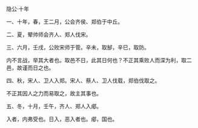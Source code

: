 

隐公·十年

一、十年，春，王二月，公会齐侯、郑伯于中丘。

二、夏，翚帅师会齐人、郑人伐宋。

三、六月，壬戌，公败宋师于菅。辛未，取郜，辛巳，取防。

内不言战，举其大者也。取邑不日，此其日何也？不正其乘败人而深为利，取二邑，故谨而日之也。

四、秋，宋人、卫人入郑。宋人、蔡人、卫人伐载，郑伯伐取之。

不正其因人之力而易取之，故主其事也。

五、冬，十月，壬午，齐人、郑人入郕。

入者，内弗受也。日入，恶入者也。郕，国也。

